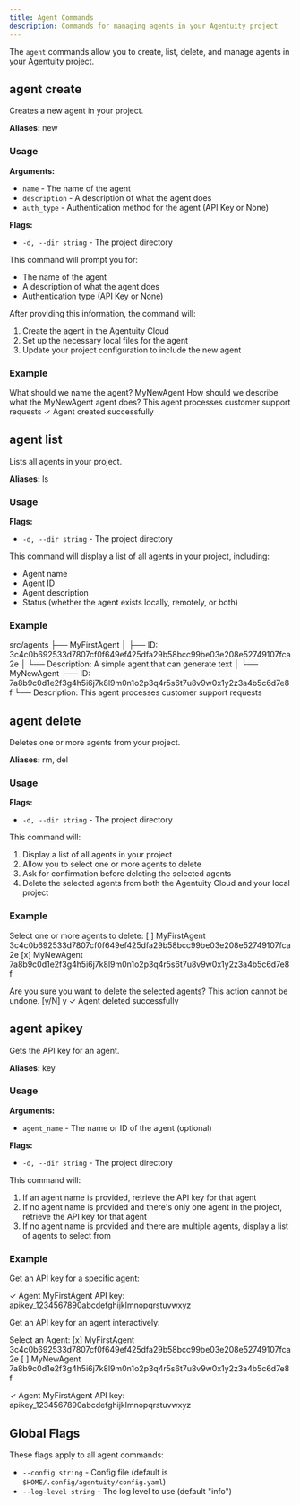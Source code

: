```yaml
---
title: Agent Commands
description: Commands for managing agents in your Agentuity project
---
```


The `agent` commands allow you to create, list, delete, and manage agents in your Agentuity project.

## agent create

Creates a new agent in your project.

**Aliases:** new

### Usage

<CLICommand command="agentuity agent create [name] [description] [auth_type]" />

**Arguments:**
- `name` - The name of the agent
- `description` - A description of what the agent does
- `auth_type` - Authentication method for the agent (API Key or None)

**Flags:**
- `-d, --dir string` - The project directory

This command will prompt you for:
- The name of the agent
- A description of what the agent does
- Authentication type (API Key or None)

After providing this information, the command will:
1. Create the agent in the Agentuity Cloud
2. Set up the necessary local files for the agent
3. Update your project configuration to include the new agent

### Example


<CLICommand command="agentuity agent create">
	What should we name the agent? MyNewAgent
	How should we describe what the MyNewAgent agent does? This agent processes customer support requests
	✓ Agent created successfully
</CLICommand>

## agent list

Lists all agents in your project.

**Aliases:** ls

### Usage

<CLICommand command="agentuity agent list" />

**Flags:**
- `-d, --dir string` - The project directory

This command will display a list of all agents in your project, including:
- Agent name
- Agent ID
- Agent description
- Status (whether the agent exists locally, remotely, or both)

### Example

<CLICommand command="agentuity agent list">
src/agents
├── MyFirstAgent
│  ├── ID: 3c4c0b692533d7807cf0f649ef425dfa29b58bcc99be03e208e52749107fca2e
│  └── Description: A simple agent that can generate text
│
└── MyNewAgent
   ├── ID: 7a8b9c0d1e2f3g4h5i6j7k8l9m0n1o2p3q4r5s6t7u8v9w0x1y2z3a4b5c6d7e8f
   └── Description: This agent processes customer support requests
</CLICommand>

## agent delete

Deletes one or more agents from your project.

**Aliases:** rm, del

### Usage

<CLICommand command="agentuity agent delete" />


**Flags:**
- `-d, --dir string` - The project directory

This command will:
1. Display a list of all agents in your project
2. Allow you to select one or more agents to delete
3. Ask for confirmation before deleting the selected agents
4. Delete the selected agents from both the Agentuity Cloud and your local project

### Example

<CLICommand command="agentuity agent delete">
Select one or more agents to delete:
[ ] MyFirstAgent 3c4c0b692533d7807cf0f649ef425dfa29b58bcc99be03e208e52749107fca2e
[x] MyNewAgent 7a8b9c0d1e2f3g4h5i6j7k8l9m0n1o2p3q4r5s6t7u8v9w0x1y2z3a4b5c6d7e8f

Are you sure you want to delete the selected agents? This action cannot be undone. [y/N] y
✓ Agent deleted successfully
</CLICommand>

## agent apikey

Gets the API key for an agent.

**Aliases:** key

### Usage

<CLICommand command="agentuity agent apikey [agent_name]" />

**Arguments:**
- `agent_name` - The name or ID of the agent (optional)

**Flags:**
- `-d, --dir string` - The project directory

This command will:
1. If an agent name is provided, retrieve the API key for that agent
2. If no agent name is provided and there's only one agent in the project, retrieve the API key for that agent
3. If no agent name is provided and there are multiple agents, display a list of agents to select from

### Example

Get an API key for a specific agent:

<CLICommand command="agentuity agent apikey MyFirstAgent">
✓ Agent MyFirstAgent API key: apikey_1234567890abcdefghijklmnopqrstuvwxyz
</CLICommand>

Get an API key for an agent interactively:

<CLICommand command="agentuity agent apikey">
Select an Agent:
  [x] MyFirstAgent 3c4c0b692533d7807cf0f649ef425dfa29b58bcc99be03e208e52749107fca2e
  [ ] MyNewAgent 7a8b9c0d1e2f3g4h5i6j7k8l9m0n1o2p3q4r5s6t7u8v9w0x1y2z3a4b5c6d7e8f

✓ Agent MyFirstAgent API key: apikey_1234567890abcdefghijklmnopqrstuvwxyz
</CLICommand>

## Global Flags

These flags apply to all agent commands:

- `--config string` - Config file (default is `$HOME/.config/agentuity/config.yaml`)
- `--log-level string` - The log level to use (default "info")
